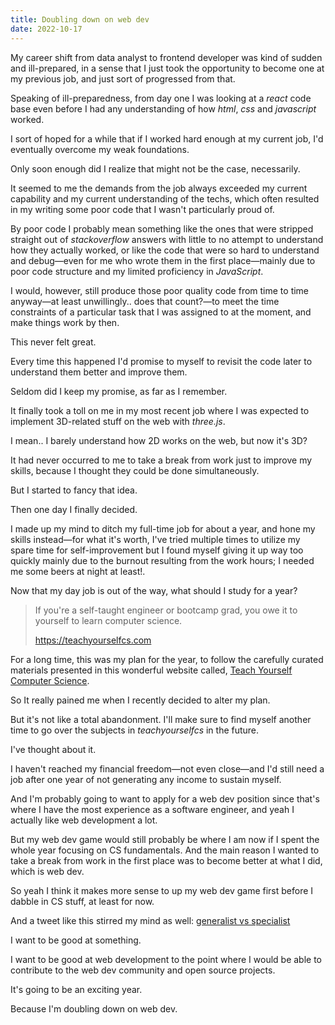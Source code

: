 ```yaml
---
title: Doubling down on web dev
date: 2022-10-17
---
```


My career shift from data analyst to frontend developer was kind of sudden and ill-prepared, in a sense that I just took the opportunity to become one at my previous job, and just sort of progressed from that.

Speaking of ill-preparedness, from day one I was looking at a _react_ code base even before I had any understanding of how _html_, _css_ and _javascript_ worked.

I sort of hoped for a while that if I worked hard enough at my current job, I'd eventually overcome my weak foundations.

Only soon enough did I realize that might not be the case, necessarily.

It seemed to me the demands from the job always exceeded my current capability and my current understanding of the techs, which often resulted in my writing some poor code that I wasn't particularly proud of.

By poor code I probably mean something like the ones that were stripped straight out of _stackoverflow_ answers with little to no attempt to understand how they actually worked, or like the code that were so hard to understand and debug&mdash;even for me who wrote them in the first place&mdash;mainly due to poor code structure and my limited proficiency in _JavaScript_.

I would, however, still produce those poor quality code from time to time anyway&mdash;at least unwillingly.. does that count?&mdash;to meet the time constraints of a particular task that I was assigned to at the moment, and make things work by then.

This never felt great.

Every time this happened I'd promise to myself to revisit the code later to understand them better and improve them.

Seldom did I keep my promise, as far as I remember.

It finally took a toll on me in my most recent job where I was expected to implement 3D-related stuff on the web with _three.js_.

I mean.. I barely understand how 2D works on the web, but now it's 3D?

It had never occurred to me to take a break from work just to improve my skills, because I thought they could be done simultaneously.

But I started to fancy that idea.

Then one day I finally decided.

I made up my mind to ditch my full-time job for about a year, and hone my skills instead&mdash;for what it's worth, I've tried multiple times to utilize my spare time for self-improvement but I found myself giving it up way too quickly mainly due to the burnout resulting from the work hours; I needed me some beers at night at least!.

Now that my day job is out of the way, what should I study for a year?

> If you're a self-taught engineer or bootcamp grad, you owe it to yourself to learn computer science.
>
> https://teachyourselfcs.com

For a long time, this was my plan for the year, to follow the carefully curated materials presented in this wonderful website called, [Teach Yourself Computer Science](https://teachyourselfcs.com).

So It really pained me when I recently decided to alter my plan.

But it's not like a total abandonment. I'll make sure to find myself another time to go over the subjects in _teachyourselfcs_ in the future.

I've thought about it.

I haven't reached my financial freedom&mdash;not even close&mdash;and I'd still need a job after one year of not generating any income to sustain myself.

And I'm probably going to want to apply for a web dev position since that's where I have the most experience as a software engineer, and yeah I actually like web development a lot.

But my web dev game would still probably be where I am now if I spent the whole year focusing on CS fundamentals.
And the main reason I wanted to take a break from work in the first place was to become better at what I did, which is web dev.

So yeah I think it makes more sense to up my web dev game first before I dabble in CS stuff, at least for now.

And a tweet like this stirred my mind as well: [generalist vs specialist](https://twitter.com/brittanyellich/status/1581292879447617536?s=20&t=hwSQIV8tb-DS1P93sgCD7Q)

I want to be good at something.

I want to be good at web development to the point where I would be able to contribute to the web dev community and open source projects.

It's going to be an exciting year.

Because I'm doubling down on web dev.
